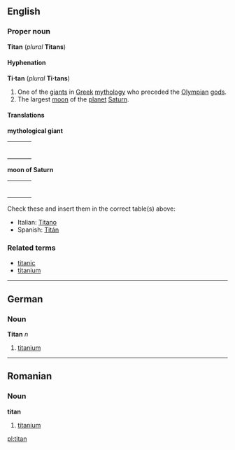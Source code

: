 ==English==
===Proper noun===
'''Titan''' (''plural'' '''Titans''')

====Hyphenation====
'''Ti·tan''' (''plural'' '''Ti·tans''')
#One of the [[giant]]s in [[Greek]] [[mythology]] who preceded the [[Olympian]] [[god]]s.
#The largest [[moon]] of the [[planet]] [[Saturn]].

====Translations====

'''mythological giant'''
{| border=0  width=100%
|-
|bgcolor="#FFFFE0" valign=top width=48%|
{|
|}
| width=1% |
|bgcolor="#FFFFE0" valign=top width=48%|
{|
|}
|}

'''moon of Saturn'''
{| border=0  width=100%
|-
|bgcolor="#FFFFE0" valign=top width=48%|
{|
|}
| width=1% |
|bgcolor="#FFFFE0" valign=top width=48%|
{|
|}
|}

Check these and insert them in the correct table(s) above:
*Italian: [[Titano]]
*Spanish: [[Titán]]

===Related terms===
*[[titanic]]
*[[titanium]]

----
==German==
===Noun===
'''Titan''' ''n''

#[[titanium]]

----
==Romanian==
===Noun===
'''titan'''

#[[titanium]]

[[pl:titan]]